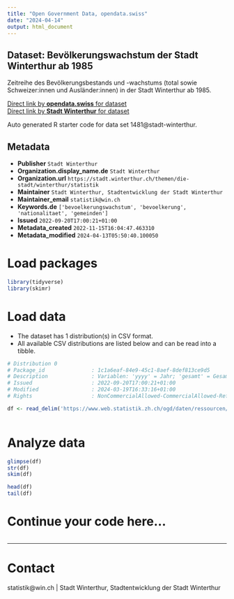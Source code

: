 ```yaml
---
title: "Open Government Data, opendata.swiss"
date: "2024-04-14"
output: html_document
---
```


## Dataset: Bevölkerungswachstum der Stadt Winterthur ab 1985

Zeitreihe des Bevölkerungsbestands und -wachstums (total sowie Schweizer:innen und Ausländer:innen) in der Stadt Winterthur ab 1985.

[Direct link by **opendata.swiss** for dataset](https://opendata.swiss/de/dataset/bevolkerungswachstum-der-stadt-winterthur-ab-1985)<br>
[Direct link by **Stadt Winterthur** for dataset](https://stadt.winterthur.ch/themen/die-stadt/winterthur/statistik/bevoelkerung)

Auto generated R starter code for data set 1481@stadt-winterthur.

## Metadata

- **Publisher** `Stadt Winterthur`
- **Organization.display_name.de** `Stadt Winterthur`
- **Organization.url** `https://stadt.winterthur.ch/themen/die-stadt/winterthur/statistik`
- **Maintainer** `Stadt Winterthur, Stadtentwicklung der Stadt Winterthur`
- **Maintainer_email** `statistik@win.ch`
- **Keywords.de** `['bevoelkerungswachstum', 'bevoelkerung', 'nationalitaet', 'gemeinden']`
- **Issued** `2022-09-20T17:00:21+01:00`
- **Metadata_created** `2022-11-15T16:04:47.463310`
- **Metadata_modified** `2024-04-13T05:50:40.100050`


# Load packages

```r

library(tidyverse)
library(skimr)

```

# Load data

-   The dataset has 1 distribution(s) in CSV format.
-   All available CSV distributions are listed below and can be read into a tibble.

```r

# Distribution 0
# Package_id               : 1c1a6eaf-84e9-45c1-8aef-8def813ce9d5
# Description              : Variablen: 'yyyy' = Jahr; 'gesamt' = Gesamtzahl der Einwohner:innen; 'wachstum' = Bevölkerungswachstum zum Vorjahr absolut; 'schweiz' = Anzahl Schweizer:innen; 'ausland' = Anzahl Ausländer:innen.
# Issued                   : 2022-09-20T17:00:21+01:00
# Modified                 : 2024-03-19T16:33:16+01:00
# Rights                   : NonCommercialAllowed-CommercialAllowed-ReferenceRequired

df <- read_delim('https://www.web.statistik.zh.ch/ogd/daten/ressourcen/KTZH_00001481_00002898.csv')



```

# Analyze data

```r

glimpse(df)
str(df)
skim(df)

head(df)
tail(df)

```

# Continue your code here...

```r

```

------------------------------------------------------------------------

# Contact

statistik@win.ch | Stadt Winterthur, Stadtentwicklung der Stadt Winterthur
